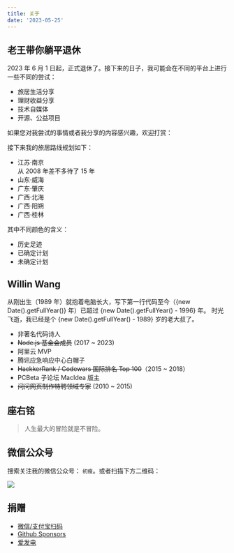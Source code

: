 ```yaml
---
title: 关于
date: '2023-05-25'
---
```


## 老王带你躺平退休

2023 年 6 月 1 日起，正式退休了。接下来的日子，我可能会在不同的平台上进行一些不同的尝试：

- 旅居生活分享
- 理财收益分享
- 技术自媒体
- 开源、公益项目

如果您对我尝试的事情或者我分享的内容感兴趣，欢迎打赏：

接下来我的旅居路线规划如下：

<ul className='steps steps-vertical'>
  <li data-content='2023.06' className='step step-error after:!w-32 !grid-cols-2'>
    <span className='text-error'>江苏·南京</span> <br /> 从 2008 年差不多待了 15 年
  </li>
  <li data-content='2023.07' className='step step-info after:!w-32 !grid-cols-2'>
    <span className='text-info'>山东·威海</span>
  </li>
  <li data-content='2023.08' className='step after:!w-32 !grid-cols-2'>
    广东·肇庆
  </li>
  <li data-content='2023.10' className='step after:!w-32 !grid-cols-2'>
    广西·北海
  </li>
  <li data-content='2024.??' className='step after:!w-32 !grid-cols-2'>
    广西·阳朔
  </li>
  <li data-content='2024.??' className='step after:!w-32 !grid-cols-2'>
    广西·桂林
  </li>
</ul>

其中不同颜色的含义：

- <span className='text-error'>历史足迹</span>
- <span className='text-info'>已确定计划</span>
- 未确定计划

## Willin Wang

从刚出生（1989 年）就抱着电脑长大，写下第一行代码至今（{new Date().getFullYear()} 年）已超过 <span className='badge badge-secondary badge-outline'>{new Date().getFullYear() - 1996}</span> 年。
时光飞逝，我已经是个 <span className='badge badge-primary badge-outline'>{new Date().getFullYear() - 1989}</span> 岁的老大叔了。

- 非著名代码诗人
- ~~Node.js 基金会成员~~ (2017 ~ 2023)
- 阿里云 MVP
- 腾讯应急响应中心白帽子
- ~~HackkerRank / Codewars 国际排名 Top 100~~（2015 ~ 2018）
- PCBeta 子论坛 MacIdea 版主
- ~~问问网页制作特聘领域专家~~ (2010 ~ 2015)

## 座右铭

> 人生最大的冒险就是不冒险。

## 微信公众号

搜索关注我的微信公众号： `初瘦`。或者扫描下方二维码：

![](/images/qr.png)

## 捐赠

- [微信/支付宝扫码](/images/donate.png)
- [Github Sponsors](https://github.com/sponsors/willin)
- [爱发电](https://afdian.net/@willin)
